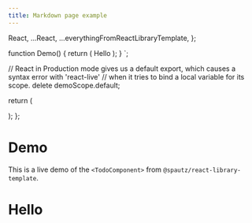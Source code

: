 ```yaml
---
title: Markdown page example
---
```




  React,
  ...React,
  ...everythingFromReactLibraryTemplate,
};

function Demo() {
  return (
    <TodoComponent>Hello</TodoComponent>
  );
}
`;

  // React in Production mode gives us a default export, which causes a syntax error with 'react-live'
  // when it tries to bind a local variable for its scope.
  delete demoScope.default;

  return (
    <section>
      <LiveProvider
        code={demoCode}
        scope={demoScope}
      >
        <LiveEditor />
        <LiveError />
        <div className="padding-vert--md">
          <LivePreview />
        </div>
      </LiveProvider>
    </section>
  );
};

<!-- ====================================================================== -->

# Demo

This is a live demo of the `<TodoComponent>` from `@spautz/react-library-template`.

<h1>Hello</h1>
<LiveDemoArea />
